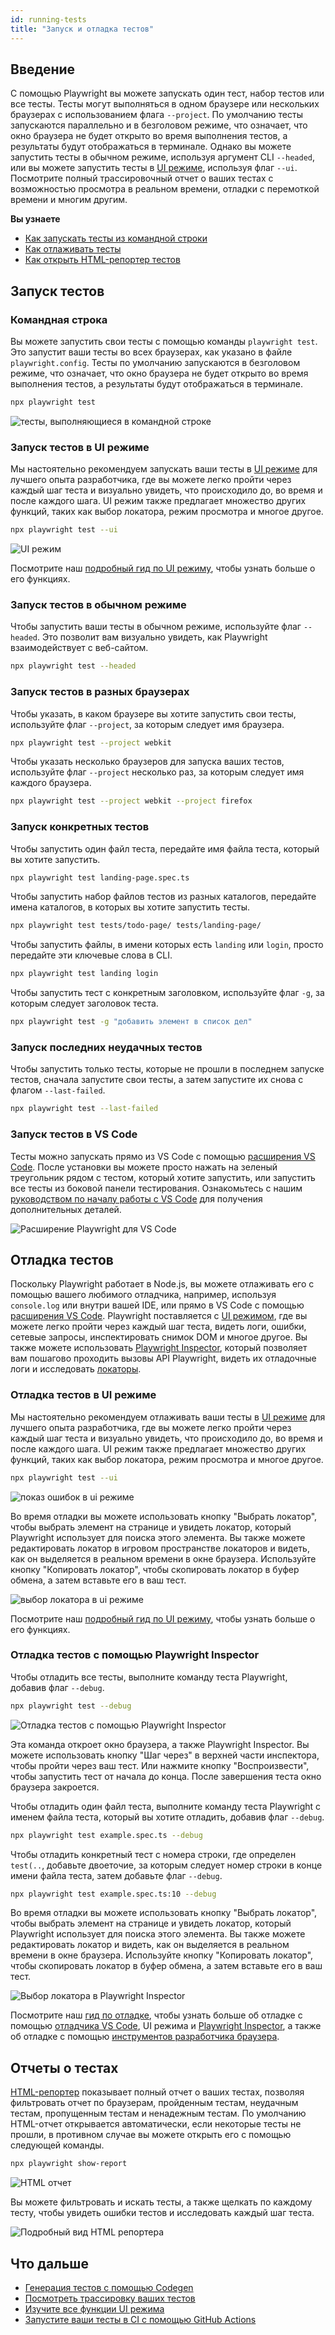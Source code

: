 ```yaml
---
id: running-tests
title: "Запуск и отладка тестов"
---
```


## Введение

С помощью Playwright вы можете запускать один тест, набор тестов или все тесты. Тесты могут выполняться в одном браузере или нескольких браузерах с использованием флага `--project`. По умолчанию тесты запускаются параллельно и в безголовом режиме, что означает, что окно браузера не будет открыто во время выполнения тестов, а результаты будут отображаться в терминале. Однако вы можете запустить тесты в обычном режиме, используя аргумент CLI `--headed`, или вы можете запустить тесты в [UI режиме](./test-ui-mode.mdx), используя флаг `--ui`. Посмотрите полный трассировочный отчет о ваших тестах с возможностью просмотра в реальном времени, отладки с перемоткой времени и многим другим.

**Вы узнаете**
- [Как запускать тесты из командной строки](/running-tests.mdx#command-line)
- [Как отлаживать тесты](/running-tests.mdx#debugging-tests)
- [Как открыть HTML-репортер тестов](/running-tests.mdx#test-reports)

## Запуск тестов

### Командная строка

Вы можете запустить свои тесты с помощью команды `playwright test`. Это запустит ваши тесты во всех браузерах, как указано в файле `playwright.config`. Тесты по умолчанию запускаются в безголовом режиме, что означает, что окно браузера не будет открыто во время выполнения тестов, а результаты будут отображаться в терминале.

```bash
npx playwright test
```

![тесты, выполняющиеся в командной строке](https://github.com/microsoft/playwright/assets/13063165/981c1b2b-dc7e-4b85-b241-272b44da6628)

### Запуск тестов в UI режиме

Мы настоятельно рекомендуем запускать ваши тесты в [UI режиме](./test-ui-mode.mdx) для лучшего опыта разработчика, где вы можете легко пройти через каждый шаг теста и визуально увидеть, что происходило до, во время и после каждого шага. UI режим также предлагает множество других функций, таких как выбор локатора, режим просмотра и многое другое.

```bash
npx playwright test --ui
```

![UI режим](https://github.com/microsoft/playwright/assets/13063165/c5b501cc-4f5d-485a-87cc-66044c651786)

Посмотрите наш [подробный гид по UI режиму](./test-ui-mode.mdx), чтобы узнать больше о его функциях.

### Запуск тестов в обычном режиме

Чтобы запустить ваши тесты в обычном режиме, используйте флаг `--headed`. Это позволит вам визуально увидеть, как Playwright взаимодействует с веб-сайтом.

```bash
npx playwright test --headed
```

### Запуск тестов в разных браузерах

Чтобы указать, в каком браузере вы хотите запустить свои тесты, используйте флаг `--project`, за которым следует имя браузера.

```bash
npx playwright test --project webkit
```

Чтобы указать несколько браузеров для запуска ваших тестов, используйте флаг `--project` несколько раз, за которым следует имя каждого браузера.

```bash
npx playwright test --project webkit --project firefox
```

### Запуск конкретных тестов

Чтобы запустить один файл теста, передайте имя файла теста, который вы хотите запустить.

```bash
npx playwright test landing-page.spec.ts
```

Чтобы запустить набор файлов тестов из разных каталогов, передайте имена каталогов, в которых вы хотите запустить тесты.

```bash
npx playwright test tests/todo-page/ tests/landing-page/
```

Чтобы запустить файлы, в имени которых есть `landing` или `login`, просто передайте эти ключевые слова в CLI.

```bash
npx playwright test landing login
```

Чтобы запустить тест с конкретным заголовком, используйте флаг `-g`, за которым следует заголовок теста.

```bash
npx playwright test -g "добавить элемент в список дел"
```

### Запуск последних неудачных тестов

Чтобы запустить только тесты, которые не прошли в последнем запуске тестов, сначала запустите свои тесты, а затем запустите их снова с флагом `--last-failed`.

```bash
npx playwright test --last-failed
```

### Запуск тестов в VS Code

Тесты можно запускать прямо из VS Code с помощью [расширения VS Code](https://marketplace.visualstudio.com/items?itemName=ms-playwright.playwright). После установки вы можете просто нажать на зеленый треугольник рядом с тестом, который хотите запустить, или запустить все тесты из боковой панели тестирования. Ознакомьтесь с нашим [руководством по началу работы с VS Code](./getting-started-vscode.mdx#running-tests) для получения дополнительных деталей.

![Расширение Playwright для VS Code](https://github.com/microsoft/playwright/assets/13063165/47726e70-683b-4bd5-94de-7d03dd45c30f)

## Отладка тестов

Поскольку Playwright работает в Node.js, вы можете отлаживать его с помощью вашего любимого отладчика, например, используя `console.log` или внутри вашей IDE, или прямо в VS Code с помощью [расширения VS Code](./getting-started-vscode.mdx). Playwright поставляется с [UI режимом](./test-ui-mode.mdx), где вы можете легко пройти через каждый шаг теста, видеть логи, ошибки, сетевые запросы, инспектировать снимок DOM и многое другое. Вы также можете использовать [Playwright Inspector](./debug.mdx#playwright-inspector), который позволяет вам пошагово проходить вызовы API Playwright, видеть их отладочные логи и исследовать [локаторы](./locators.mdx).

### Отладка тестов в UI режиме

Мы настоятельно рекомендуем отлаживать ваши тесты в [UI режиме](./test-ui-mode.mdx) для лучшего опыта разработчика, где вы можете легко пройти через каждый шаг теста и визуально увидеть, что происходило до, во время и после каждого шага. UI режим также предлагает множество других функций, таких как выбор локатора, режим просмотра и многое другое.

```bash
npx playwright test --ui
```

![показ ошибок в ui режиме](https://github.com/microsoft/playwright/assets/13063165/ffca2fd1-5349-41fb-ade9-ace143bb2c58)

Во время отладки вы можете использовать кнопку "Выбрать локатор", чтобы выбрать элемент на странице и увидеть локатор, который Playwright использует для поиска этого элемента. Вы также можете редактировать локатор в игровом пространстве локаторов и видеть, как он выделяется в реальном времени в окне браузера. Используйте кнопку "Копировать локатор", чтобы скопировать локатор в буфер обмена, а затем вставьте его в ваш тест.

![выбор локатора в ui режиме](https://github.com/microsoft/playwright/assets/13063165/9e7eeb84-bd26-4010-8614-75e24b56c716)

Посмотрите наш [подробный гид по UI режиму](./test-ui-mode.mdx), чтобы узнать больше о его функциях.

### Отладка тестов с помощью Playwright Inspector

Чтобы отладить все тесты, выполните команду теста Playwright, добавив флаг `--debug`.

```bash
npx playwright test --debug
```

![Отладка тестов с помощью Playwright Inspector](https://github.com/microsoft/playwright/assets/13063165/6b3b3caa-d258-4cb8-aa05-cd407f501626)

Эта команда откроет окно браузера, а также Playwright Inspector. Вы можете использовать кнопку "Шаг через" в верхней части инспектора, чтобы пройти через ваш тест. Или нажмите кнопку "Воспроизвести", чтобы запустить тест от начала до конца. После завершения теста окно браузера закроется.

Чтобы отладить один файл теста, выполните команду теста Playwright с именем файла теста, который вы хотите отладить, добавив флаг `--debug`.

```bash
npx playwright test example.spec.ts --debug
```

Чтобы отладить конкретный тест с номера строки, где определен `test(..`, добавьте двоеточие, за которым следует номер строки в конце имени файла теста, затем добавьте флаг `--debug`.

```bash
npx playwright test example.spec.ts:10 --debug
```

Во время отладки вы можете использовать кнопку "Выбрать локатор", чтобы выбрать элемент на странице и увидеть локатор, который Playwright использует для поиска этого элемента. Вы также можете редактировать локатор и видеть, как он выделяется в реальном времени в окне браузера. Используйте кнопку "Копировать локатор", чтобы скопировать локатор в буфер обмена, а затем вставьте его в ваш тест.

![Выбор локатора в Playwright Inspector](https://github.com/microsoft/playwright/assets/13063165/013d5edb-583e-423a-bb53-9f57bab7f3e1)

Посмотрите наш [гид по отладке](./debug.mdx), чтобы узнать больше об отладке с помощью [отладчика VS Code](./debug.mdx#vs-code-debugger), UI режима и [Playwright Inspector](./debug.mdx#playwright-inspector), а также об отладке с помощью [инструментов разработчика браузера](./debug.mdx#browser-developer-tools).

## Отчеты о тестах

[HTML-репортер](./test-reporters.mdx#html-reporter) показывает полный отчет о ваших тестах, позволяя фильтровать отчет по браузерам, пройденным тестам, неудачным тестам, пропущенным тестам и ненадежным тестам. По умолчанию HTML-отчет открывается автоматически, если некоторые тесты не прошли, в противном случае вы можете открыть его с помощью следующей команды.

```bash
npx playwright show-report
```

![HTML отчет](https://github.com/microsoft/playwright/assets/13063165/c5f60e56-fb75-4a2d-a4b6-054b8c5d69c1)

Вы можете фильтровать и искать тесты, а также щелкать по каждому тесту, чтобы увидеть ошибки тестов и исследовать каждый шаг теста.

![Подробный вид HTML репортера](https://github.com/microsoft/playwright/assets/13063165/f36ada14-4701-4534-a3be-ed22c2b16cf5)

## Что дальше
- [Генерация тестов с помощью Codegen](./codegen-intro.mdx)
- [Посмотреть трассировку ваших тестов](./trace-viewer-intro.mdx)
- [Изучите все функции UI режима](./test-ui-mode.mdx)
- [Запустите ваши тесты в CI с помощью GitHub Actions](./ci-intro.mdx)


[Accessibility]: /api/class-accessibility.mdx "Accessibility"
[Android]: /api/class-android.mdx "Android"
[AndroidDevice]: /api/class-androiddevice.mdx "AndroidDevice"
[AndroidInput]: /api/class-androidinput.mdx "AndroidInput"
[AndroidSocket]: /api/class-androidsocket.mdx "AndroidSocket"
[AndroidWebView]: /api/class-androidwebview.mdx "AndroidWebView"
[APIRequest]: /api/class-apirequest.mdx "APIRequest"
[APIRequestContext]: /api/class-apirequestcontext.mdx "APIRequestContext"
[APIResponse]: /api/class-apiresponse.mdx "APIResponse"
[APIResponseAssertions]: /api/class-apiresponseassertions.mdx "APIResponseAssertions"
[Browser]: /api/class-browser.mdx "Browser"
[BrowserContext]: /api/class-browsercontext.mdx "BrowserContext"
[BrowserServer]: /api/class-browserserver.mdx "BrowserServer"
[BrowserType]: /api/class-browsertype.mdx "BrowserType"
[CDPSession]: /api/class-cdpsession.mdx "CDPSession"
[Clock]: /api/class-clock.mdx "Clock"
[ConsoleMessage]: /api/class-consolemessage.mdx "ConsoleMessage"
[Coverage]: /api/class-coverage.mdx "Coverage"
[Dialog]: /api/class-dialog.mdx "Dialog"
[Download]: /api/class-download.mdx "Download"
[Electron]: /api/class-electron.mdx "Electron"
[ElectronApplication]: /api/class-electronapplication.mdx "ElectronApplication"
[ElementHandle]: /api/class-elementhandle.mdx "ElementHandle"
[FileChooser]: /api/class-filechooser.mdx "FileChooser"
[Frame]: /api/class-frame.mdx "Frame"
[FrameLocator]: /api/class-framelocator.mdx "FrameLocator"
[GenericAssertions]: /api/class-genericassertions.mdx "GenericAssertions"
[JSHandle]: /api/class-jshandle.mdx "JSHandle"
[Keyboard]: /api/class-keyboard.mdx "Keyboard"
[Locator]: /api/class-locator.mdx "Locator"
[LocatorAssertions]: /api/class-locatorassertions.mdx "LocatorAssertions"
[Logger]: /api/class-logger.mdx "Logger"
[Mouse]: /api/class-mouse.mdx "Mouse"
[Page]: /api/class-page.mdx "Page"
[PageAssertions]: /api/class-pageassertions.mdx "PageAssertions"
[Playwright]: /api/class-playwright.mdx "Playwright"
[PlaywrightAssertions]: /api/class-playwrightassertions.mdx "PlaywrightAssertions"
[Request]: /api/class-request.mdx "Request"
[Response]: /api/class-response.mdx "Response"
[Route]: /api/class-route.mdx "Route"
[Selectors]: /api/class-selectors.mdx "Selectors"
[SnapshotAssertions]: /api/class-snapshotassertions.mdx "SnapshotAssertions"
[TimeoutError]: /api/class-timeouterror.mdx "TimeoutError"
[Touchscreen]: /api/class-touchscreen.mdx "Touchscreen"
[Tracing]: /api/class-tracing.mdx "Tracing"
[Video]: /api/class-video.mdx "Video"
[WebError]: /api/class-weberror.mdx "WebError"
[WebSocket]: /api/class-websocket.mdx "WebSocket"
[WebSocketRoute]: /api/class-websocketroute.mdx "WebSocketRoute"
[Worker]: /api/class-worker.mdx "Worker"
[Fixtures]: /api/class-fixtures.mdx "Fixtures"
[FullConfig]: /api/class-fullconfig.mdx "FullConfig"
[FullProject]: /api/class-fullproject.mdx "FullProject"
[Location]: /api/class-location.mdx "Location"
[Test]: /api/class-test.mdx "Test"
[TestConfig]: /api/class-testconfig.mdx "TestConfig"
[TestInfo]: /api/class-testinfo.mdx "TestInfo"
[TestInfoError]: /api/class-testinfoerror.mdx "TestInfoError"
[TestOptions]: /api/class-testoptions.mdx "TestOptions"
[TestProject]: /api/class-testproject.mdx "TestProject"
[TestStepInfo]: /api/class-teststepinfo.mdx "TestStepInfo"
[WorkerInfo]: /api/class-workerinfo.mdx "WorkerInfo"
[Reporter]: /api/class-reporter.mdx "Reporter"
[Suite]: /api/class-suite.mdx "Suite"
[TestCase]: /api/class-testcase.mdx "TestCase"
[TestError]: /api/class-testerror.mdx "TestError"
[TestResult]: /api/class-testresult.mdx "TestResult"
[TestStep]: /api/class-teststep.mdx "TestStep"
[Element]: https://developer.mozilla.org/en-US/docs/Web/API/element "Element"
[EvaluationArgument]: /evaluating.mdx#evaluation-argument "EvaluationArgument"
[Promise]: https://developer.mozilla.org/en-US/docs/Web/JavaScript/Reference/Global_Objects/Promise "Promise"
[iterator]: https://developer.mozilla.org/en-US/docs/Web/JavaScript/Reference/Iteration_protocols "Iterator"
[origin]: https://developer.mozilla.org/en-US/docs/Glossary/Origin "Origin"
[selector]: https://developer.mozilla.org/en-US/docs/Web/CSS/CSS_Selectors "selector"
[Serializable]: https://developer.mozilla.org/en-US/docs/Web/JavaScript/Reference/Global_Objects/JSON/stringify#Description "Serializable"
[UIEvent.detail]: https://developer.mozilla.org/en-US/docs/Web/API/UIEvent/detail "UIEvent.detail"
[UnixTime]: https://en.wikipedia.org/wiki/Unix_time "Unix Time"
[xpath]: https://developer.mozilla.org/en-US/docs/Web/XPath "xpath"

[Array]: https://developer.mozilla.org/en-US/docs/Web/JavaScript/Reference/Global_Objects/Array "Array"
[boolean]: https://developer.mozilla.org/en-US/docs/Web/JavaScript/Data_structures#Boolean_type "Boolean"
[Buffer]: https://nodejs.org/api/buffer.html#buffer_class_buffer "Buffer"
[ChildProcess]: https://nodejs.org/api/child_process.html "ChildProcess"
[Date]: https://developer.mozilla.org/en-US/docs/Web/JavaScript/Reference/Global_Objects/Date "Date"
[Error]: https://nodejs.org/api/errors.html#errors_class_error "Error"
[EventEmitter]: https://nodejs.org/api/events.html#events_class_eventemitter "EventEmitter"
[function]: https://developer.mozilla.org/en-US/docs/Web/JavaScript/Reference/Global_Objects/Function "Function"
[FormData]: https://developer.mozilla.org/en-US/docs/Web/API/FormData "FormData"
[Map]: https://developer.mozilla.org/en-US/docs/Web/JavaScript/Reference/Global_Objects/Map "Map"
[Metadata]: https://developer.mozilla.org/en-US/docs/Web/JavaScript/Reference/Global_Objects/Object "Object&lt;string, any&gt;"
[null]: https://developer.mozilla.org/en-US/docs/Web/JavaScript/Reference/Global_Objects/null "null"
[number]: https://developer.mozilla.org/en-US/docs/Web/JavaScript/Data_structures#Number_type "Number"
[Object]: https://developer.mozilla.org/en-US/docs/Web/JavaScript/Reference/Global_Objects/Object "Object"
[Promise]: https://developer.mozilla.org/en-US/docs/Web/JavaScript/Reference/Global_Objects/Promise "Promise"
[Readable]: https://nodejs.org/api/stream.html#stream_class_stream_readable "Readable"
[ReadStream]: https://nodejs.org/api/fs.html#class-fsreadstream "ReadStream"
[RegExp]: https://developer.mozilla.org/en-US/docs/Web/JavaScript/Reference/Global_Objects/RegExp "RegExp"
[string]: https://developer.mozilla.org/en-US/docs/Web/JavaScript/Data_structures#String_type "string"
[void]: https://developer.mozilla.org/en-US/docs/Web/JavaScript/Reference/Global_Objects/undefined "void"
[URL]: https://nodejs.org/api/url.html "URL"
[URLSearchParams]: https://developer.mozilla.org/en-US/docs/Web/API/URLSearchParams "URLSearchParams"

[все доступные теги изображений]: https://mcr.microsoft.com/en-us/product/playwright/about "все доступные теги изображений"
[Реестр артефактов Microsoft]: https://mcr.microsoft.com/en-us/product/playwright/about "Реестр артефактов Microsoft"
[Dockerfile.noble]: https://github.com/microsoft/playwright/blob/main/utils/docker/Dockerfile.noble "Dockerfile.noble"